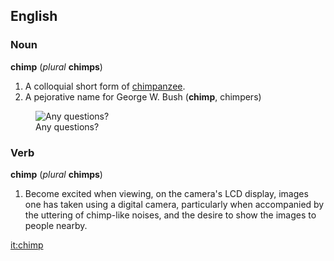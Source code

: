 ==English==
===Noun===
'''chimp''' (''plural'' '''chimps''')

# A colloquial short form of [[chimpanzee]].
# A pejorative name for George W. Bush ('''chimp''', chimpers)
[[Image:Bushorchimp.jpg|thumb|Any questions?]]

===Verb===
'''chimp''' (''plural'' '''chimps''')

# Become excited when viewing, on the camera's LCD display, images one has taken using a digital camera, particularly when accompanied by the uttering of chimp-like noises, and the desire to show the images to people nearby.

[[it:chimp]]